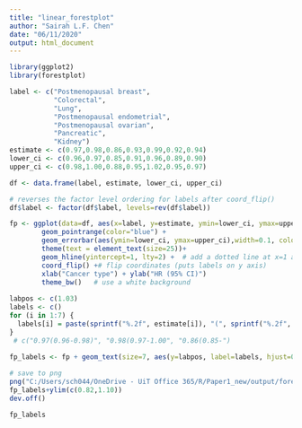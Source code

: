 ```yaml
---
title: "linear_forestplot"
author: "Sairah L.F. Chen"
date: "06/11/2020"
output: html_document
---
```


```r
library(ggplot2)
library(forestplot)
```



```r
label <- c("Postmenopausal breast", 
           "Colorectal",
           "Lung",
           "Postmenopausal endometrial",
           "Postmenopausal ovarian",
           "Pancreatic",
           "Kidney")
estimate <- c(0.97,0.98,0.86,0.93,0.99,0.92,0.94)
lower_ci <- c(0.96,0.97,0.85,0.91,0.96,0.89,0.90)
upper_ci <- c(0.98,1.00,0.88,0.95,1.02,0.95,0.97)

df <- data.frame(label, estimate, lower_ci, upper_ci)

# reverses the factor level ordering for labels after coord_flip()
df$label <- factor(df$label, levels=rev(df$label))

fp <- ggplot(data=df, aes(x=label, y=estimate, ymin=lower_ci, ymax=upper_ci)) +
        geom_pointrange(color="blue") + 
        geom_errorbar(aes(ymin=lower_ci, ymax=upper_ci),width=0.1, color="blue")+
        theme(text = element_text(size=25))+
        geom_hline(yintercept=1, lty=2) +  # add a dotted line at x=1 after flip
        coord_flip() +# flip coordinates (puts labels on y axis)
        xlab("Cancer type") + ylab("HR (95% CI)")
        theme_bw()   # use a white background
    
labpos <- c(1.03)
labels <- c()
for (i in 1:7) {
  labels[i] = paste(sprintf("%.2f", estimate[i]), "(", sprintf("%.2f", lower_ci[i]), "-", sprintf("%.2f", upper_ci[i]), ")")
}
 # c("0.97(0.96-0.98)", "0.98(0.97-1.00", "0.86(0.85-")
        
fp_labels <- fp + geom_text(size=7, aes(y=labpos, label=labels, hjust=0)) 

# save to png
png("C:/Users/sch044/OneDrive - UiT Office 365/R/Paper1_new/output/forest_plot.png", width=1600, height=1200)
fp_labels+ylim(c(0.82,1.10))
dev.off()

fp_labels
```

